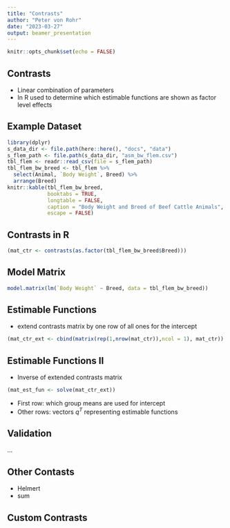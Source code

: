 ```yaml
---
title: "Contrasts"
author: "Peter von Rohr"
date: "2023-03-27"
output: beamer_presentation
---
```


```r
knitr::opts_chunk$set(echo = FALSE)
```

## Contrasts

* Linear combination of parameters
* In R used to determine which estimable functions are shown as factor level effects


## Example Dataset

```r
library(dplyr)
s_data_dir <- file.path(here::here(), "docs", "data")
s_flem_path <- file.path(s_data_dir, "asm_bw_flem.csv")
tbl_flem <- readr::read_csv(file = s_flem_path)
tbl_flem_bw_breed <- tbl_flem %>% 
  select(Animal, `Body Weight`, Breed) %>% 
  arrange(Breed)
knitr::kable(tbl_flem_bw_breed,
             booktabs = TRUE,
             longtable = FALSE,
             caption = "Body Weight and Breed of Beef Cattle Animals",
             escape = FALSE)
```


## Contrasts in R

```r
(mat_ctr <- contrasts(as.factor(tbl_flem_bw_breed$Breed)))
```


## Model Matrix

```r
model.matrix(lm(`Body Weight` ~ Breed, data = tbl_flem_bw_breed))
```


## Estimable Functions

* extend contrasts matrix by one row of all ones for the intercept

```r
(mat_ctr_ext <- cbind(matrix(rep(1,nrow(mat_ctr)),ncol = 1), mat_ctr))
```


## Estimable Functions II

* Inverse of extended contrasts matrix

```r
(mat_est_fun <- solve(mat_ctr_ext))
```

* First row: which group means are used for intercept
* Other rows: vectors $q^T$ representing estimable functions


## Validation

...


## Other Contasts

* Helmert
* sum


## Custom Contrasts



